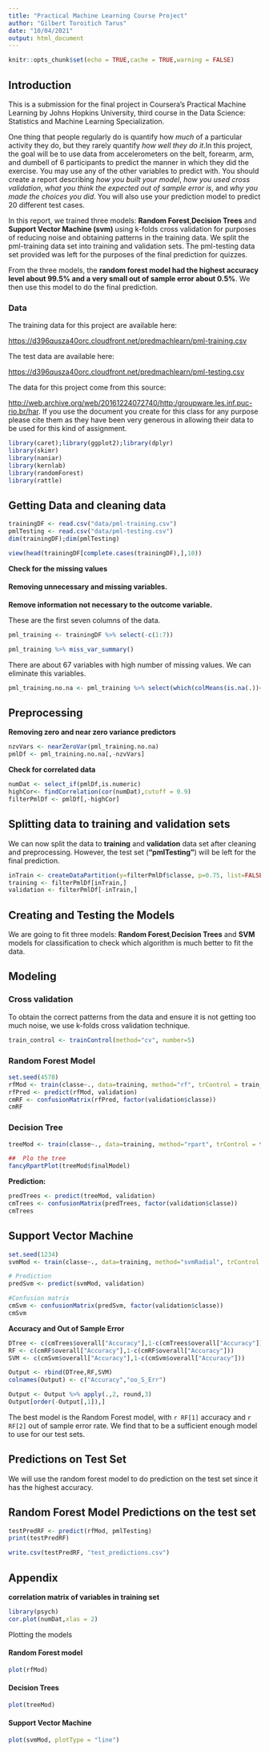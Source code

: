 ```yaml
---
title: "Practical Machine Learning Course Project"
author: "Gilbert Toroitich Tarus"
date: "10/04/2021"
output: html_document
---
```


```r
knitr::opts_chunk$set(echo = TRUE,cache = TRUE,warning = FALSE)
```

## **Introduction**

This is a submission for the final project in Coursera’s Practical Machine Learning by Johns Hopkins University, third course in the Data Science: Statistics and Machine Learning Specialization.


One thing that people regularly do is quantify how *much* of a particular activity they do, but they rarely quantify *how well they do it*.In this project, the goal will be to use data from accelerometers on the belt, forearm, arm, and dumbell of 6 participants to predict the manner in which they did the exercise. You may use any of the other variables to predict with. You should create a report describing *how you built your model*, *how you used cross validation*, *what you think the expected out of sample error is*, and *why you made the choices you did*. You will also use your prediction model to predict 20 different test cases.

In this report, we trained three models: **Random Forest**,**Decision Trees** and **Support Vector Machine (svm)** using k-folds cross validation for purposes of reducing noise and obtaining patterns in the training data. We split the pml-training data set into training and validation sets. The pml-testing data set provided was left for the purposes of the final prediction for quizzes.

From the three models, the **random forest model had the highest accuracy level about 99.5% and a very small out of sample error about 0.5%**. We then use this model to do the final prediction.


### **Data**

The training data for this project are available here:

[https://d396qusza40orc.cloudfront.net/predmachlearn/pml-training.csv](https://d396qusza40orc.cloudfront.net/predmachlearn/pml-training.csv)

The test data are available here:

[https://d396qusza40orc.cloudfront.net/predmachlearn/pml-testing.csv](https://d396qusza40orc.cloudfront.net/predmachlearn/pml-testing.csv)

The data for this project come from this source:

[http://web.archive.org/web/20161224072740/http:/groupware.les.inf.puc-rio.br/har](http://web.archive.org/web/20161224072740/http:/groupware.les.inf.puc-rio.br/har). If you use the document you create for this class for any purpose please cite them as they have been very generous in allowing their data to be used for this kind of assignment.



```r
library(caret);library(ggplot2);library(dplyr)
library(skimr)
library(naniar)
library(kernlab)
library(randomForest)
library(rattle)
```

## **Getting Data and cleaning data**

```r
trainingDF <- read.csv("data/pml-training.csv")
pmlTesting <- read.csv("data/pml-testing.csv")
dim(trainingDF);dim(pmlTesting)
```

```r
view(head(trainingDF[complete.cases(trainingDF),],10))
```
**Check for the missing values**

#### **Removing unnecessary and missing variables.**

**Remove information not necessary to the outcome variable.**

These are the first seven columns of the data.

```r
pml_training <- trainingDF %>% select(-c(1:7))
```


```r
pml_training %>% miss_var_summary()
```
There are about 67 variables with high number of missing values. We can eliminate this variables.

```r
pml_training.no.na <- pml_training %>% select(which(colMeans(is.na(.))<0.9))
```


## **Preprocessing**

**Removing zero and near zero variance predictors**

```r
nzvVars <- nearZeroVar(pml_training.no.na)
pmlDf <- pml_training.no.na[,-nzvVars]
```

**Check for correlated data**

```r
numDat <- select_if(pmlDf,is.numeric)
highCor<- findCorrelation(cor(numDat),cutoff = 0.9)
filterPmlDf <- pmlDf[,-highCor]
```

## **Splitting data to training and validation sets**

We can now split the data to **training** and **validation** data set after cleaning and preprocessing. However, the test set (**"pmlTesting"**) will be left for the final prediction.


```r
inTrain <- createDataPartition(y=filterPmlDf$classe, p=0.75, list=FALSE)
training <- filterPmlDf[inTrain,]
validation <- filterPmlDf[-inTrain,]
```

## **Creating and Testing the Models**

We are going to fit three models: **Random Forest**,**Decision Trees** and **SVM** models for classification to check which algorithm is much better to fit the data.

## **Modeling**

### **Cross validation**

To obtain the correct patterns from the data and ensure it is not getting too much noise, we use k-folds cross validation technique.

```r
train_control <- trainControl(method="cv", number=5)
```

### **Random Forest Model**

```r
set.seed(4578)
rfMod <- train(classe~., data=training, method="rf", trControl = train_control, tuneLength = 5)
rfPred <- predict(rfMod, validation)
cmRF <- confusionMatrix(rfPred, factor(validation$classe))
cmRF
```

### **Decision Tree**

```r
treeMod <- train(classe~., data=training, method="rpart", trControl = train_control, tuneLength = 5)

##  Plo the tree
fancyRpartPlot(treeMod$finalModel)
```

**Prediction:**

```r
predTrees <- predict(treeMod, validation)
cmTrees <- confusionMatrix(predTrees, factor(validation$classe))
cmTrees
```


## **Support Vector Machine**

```r
set.seed(1234)
svmMod <- train(classe~., data=training, method="svmRadial", trControl = train_control, tuneLength = 5, verbose = FALSE)

# Prediction
predSvm <- predict(svmMod, validation)

#Confusion matrix
cmSvm <- confusionMatrix(predSvm, factor(validation$classe))
cmSvm
```

**Accuracy and Out of Sample Error**

```r
DTree <- c(cmTrees$overall["Accuracy"],1-c(cmTrees$overall["Accuracy"]))
RF <- c(cmRF$overall["Accuracy"],1-c(cmRF$overall["Accuracy"]))
SVM <- c(cmSvm$overall["Accuracy"],1-c(cmSvm$overall["Accuracy"]))

Output <- rbind(DTree,RF,SVM)
colnames(Output) <- c("Accuracy","oo_S_Err")

Output <- Output %>% apply(.,2, round,3)
Output[order(-Output[,1]),]
```


The best model is the Random Forest model, with `r RF[1]` accuracy and `r RF[2]` out of sample error rate. We find that to be a sufficient enough model to use for our test sets.

## **Predictions on Test Set**

We will use the random forest model to do prediction on the test set since it has the highest accuracy.

## **Random Forest Model Predictions on the test set**

```r
testPredRF <- predict(rfMod, pmlTesting)
print(testPredRF)
```
```r
write.csv(testPredRF, "test_predictions.csv")
```

## **Appendix**

**correlation matrix of variables in training set**

```r
library(psych)
cor.plot(numDat,xlas = 2)
```

Plotting the models

#### **Random Forest model**

```r
plot(rfMod)
```

#### **Decision Trees**

```r
plot(treeMod)
```

#### **Support Vector Machine**

```r
plot(svmMod, plotType = "line")
```